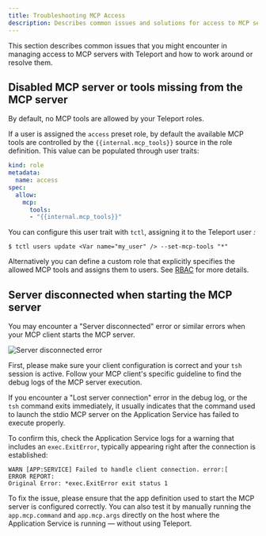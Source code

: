 ```yaml
---
title: Troubleshooting MCP Access
description: Describes common issues and solutions for access to MCP servers protected by Teleport.
---
```


This section describes common issues that you might encounter in managing access
to MCP servers with Teleport and how to work around or resolve them.

## Disabled MCP server or tools missing from the MCP server

By default, no MCP tools are allowed by your Teleport roles.

If a user is assigned the `access` preset role, by default the available MCP
tools are controlled by the `{{internal.mcp_tools}}` source in the role
definition. This value can be populated through user traits:

```yaml
kind: role
metadata:
  name: access
spec:
  allow:
    mcp:
      tools:
      - "{{internal.mcp_tools}}"
```

You can configure this user trait with `tctl`, assigning it to the Teleport user
<Var name="my_user" />:

```code
$ tctl users update <Var name="my_user" /> --set-mcp-tools "*"
```

Alternatively you can define a custom role that explicitly specifies the allowed
MCP tools and assigns them to users. See [RBAC](./rbac.mdx) for more details.

## Server disconnected when starting the MCP server

You may encounter a "Server disconnected" error or similar errors when your MCP
client starts the MCP server.

![Server disconnected error](../../../img/mcp-access/troubleshoot-server-disconnected.png)

First, please make sure your client configuration is correct and your `tsh`
session is active. Follow your MCP client's specific guideline to find the debug
logs of the MCP server execution.

If you encounter a "Lost server connection" error in the debug log, or the `tsh`
command exits immediately, it usually indicates that the command used to launch
the stdio MCP server on the Application Service has failed to execute properly.

To confirm this, check the Application Service logs for a warning that
includes an `exec.ExitError`, typically appearing right after the connection is
established:
```
WARN [APP:SERVICE] Failed to handle client connection. error:[
ERROR REPORT:
Original Error: *exec.ExitError exit status 1
```

To fix the issue, please ensure that the app definition used to start the MCP
server is configured correctly. You can also test it by manually running the
`app.mcp.command` and `app.mcp.args` directly on the host where the Application
Service is running — without using Teleport.
